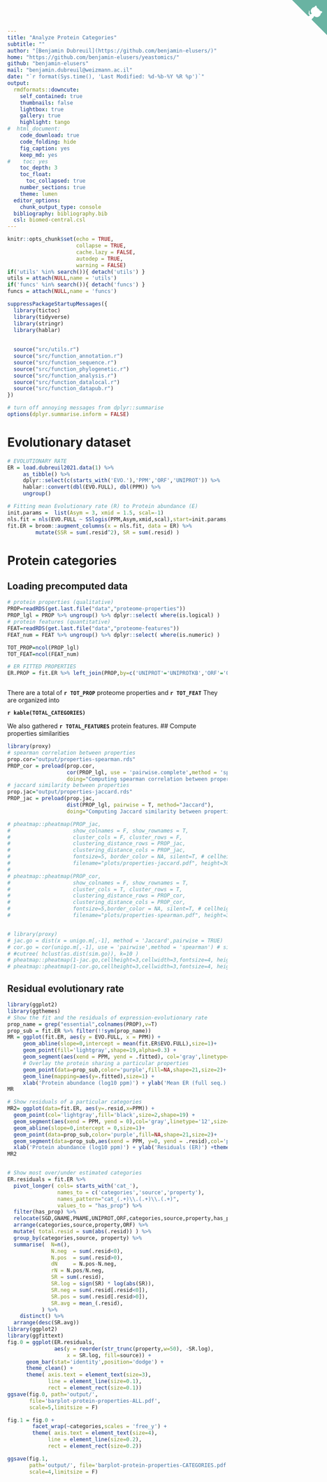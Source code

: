 ```yaml
---
title: "Analyze Protein Categories"
subtitle: ""
author: "[Benjamin Dubreuil](https://github.com/benjamin-elusers/)"
home: "https://github.com/benjamin-elusers/yeastomics/"
github: "benjamin-elusers"
mail: "benjamin.dubreuil@weizmann.ac.il"
date: "`r format(Sys.time(), 'Last Modified: %d-%b-%Y %R %p')`"
output:
  rmdformats::downcute:
    self_contained: true
    thumbnails: false
    lightbox: true
    gallery: true
    highlight: tango
#  html_document: 
    code_download: true
    code_folding: hide
    fig_caption: yes
    keep_md: yes
#    toc: yes
    toc_depth: 3
    toc_float:
      toc_collapsed: true
    number_sections: true
    theme: lumen
  editor_options: 
    chunk_output_type: console
  bibliography: bibliography.bib
  csl: biomed-central.csl
---
```

<!-- Github Logo -->
<a href="https://github.com/benjamin-elusers/yeastomics/" class="github-corner" aria-label="View source on Github">
  <svg width="80" height="80" viewBox="0 0 250 250" style="fill:#69b3a2; color:#fff; position: absolute; top: 0; border: 0; right: 0;" aria-hidden="true">
    <path d="M0,0 L115,115 L130,115 L142,142 L250,250 L250,0 Z"></path>
    <path d="M128.3,109.0 C113.8,99.7 119.0,89.6 119.0,89.6 C122.0,82.7 120.5,78.6 120.5,78.6 C119.2,72.0 123.4,76.3 123.4,76.3 C127.3,80.9 125.5,87.3 125.5,87.3 C122.9,97.6 130.6,101.9 134.4,103.2" fill="currentColor" style="transform-origin: 130px 106px;" class="octo-arm"></path>
    <path d="M115.0,115.0 C114.9,115.1 118.7,116.5 119.8,115.4 L133.7,101.6 C136.9,99.2 139.9,98.4 142.2,98.6 C133.8,88.0 127.5,74.4 143.8,58.0 C148.5,53.4 154.0,51.2 159.7,51.0 C160.3,49.4 163.2,43.6 171.4,40.1 C171.4,40.1 176.1,42.5 178.8,56.2 C183.1,58.6 187.2,61.8 190.9,65.4 C194.5,69.0 197.7,73.2 200.1,77.6 C213.8,80.2 216.3,84.9 216.3,84.9 C212.7,93.1 206.9,96.0 205.4,96.6 C205.1,102.4 203.0,107.8 198.3,112.5 C181.9,128.9 168.3,122.5 157.7,114.1 C157.9,116.9 156.7,120.9 152.7,124.9 L141.0,136.5 C139.8,137.7 141.6,141.9 141.8,141.8 Z" fill="currentColor" class="octo-body"></path>
  </svg>
</a>

<style> 
.github-corner:hover .octo-arm{animation:octocat-wave 560ms ease-in-out}
@keyframes octocat-wave{0%,100%{transform:rotate(0)}20%,60%{transform:rotate(-25deg)}40%,80%{transform:rotate(10deg)}}
@media (max-width:500px){.github-corner:hover .octo-arm{animation:none}.github-corner .octo-arm{animation:octocat-wave 560ms ease-in-out}}
</style>

```r
knitr::opts_chunk$set(echo = TRUE, 
                      collapse = TRUE,
                      cache.lazy = FALSE,
                      autodep = TRUE,
                      warning = FALSE)
if('utils' %in% search()){ detach('utils') }
utils = attach(NULL,name = 'utils')
if('funcs' %in% search()){ detach('funcs') }
funcs = attach(NULL,name = 'funcs')

suppressPackageStartupMessages({
  library(tictoc)
  library(tidyverse)
  library(stringr)
  library(hablar)
  
  
  source("src/utils.r")
  source("src/function_annotation.r")
  source("src/function_sequence.r")
  source("src/function_phylogenetic.r")
  source("src/function_analysis.r")
  source("src/function_datalocal.r")
  source("src/function_datapub.r")
})

# turn off annoying messages from dplyr::summarise
options(dplyr.summarise.inform = FALSE)
```

# Evolutionary dataset

```r
# EVOLUTIONARY RATE
ER = load.dubreuil2021.data(1) %>% 
     as_tibble() %>%
     dplyr::select(c(starts_with('EVO.'),'PPM','ORF','UNIPROT')) %>%
     hablar::convert(dbl(EVO.FULL), dbl(PPM)) %>% 
     ungroup()

# Fitting mean Evolutionary rate (R) to Protein abundance (E)
init.params =  list(Asym = 3, xmid = 1.5, scal=-1)
nls.fit = nls(EVO.FULL ~ SSlogis(PPM,Asym,xmid,scal),start=init.params,data = ER )
fit.ER = broom::augment_columns(x = nls.fit, data = ER) %>% 
         mutate(SSR = sum(.resid^2), SR = sum(.resid) )

```

# Protein categories

## Loading precomputed data

```r
# protein properties (qualitative)
PROP=readRDS(get.last.file("data","proteome-properties"))
PROP_lgl = PROP %>% ungroup() %>% dplyr::select( where(is.logical) )
# protein features (quantitative)
FEAT=readRDS(get.last.file("data","proteome-features"))
FEAT_num = FEAT %>% ungroup() %>% dplyr::select( where(is.numeric) )

TOT_PROP=ncol(PROP_lgl)
TOT_FEAT=ncol(FEAT_num)

# ER FITTED PROPERTIES
ER.PROP = fit.ER %>% left_join(PROP,by=c('UNIPROT'='UNIPROTKB','ORF'='ORF'))



```


There are a total of **`r TOT_PROP`** proteome properties and **`r TOT_FEAT`**
They are organized into 

**`r kable(TOTAL_CATEGORIES)`** 

We also gathered **`r TOTAL_FEATURES`** protein features.
## Compute properties similarities

```r
library(proxy)
# spearman correlation between properties
prop.cor="output/properties-spearman.rds"
PROP_cor = preload(prop.cor,
                   cor(PROP_lgl, use = 'pairwise.complete',method = 'spearman'), 
                   doing="Computing spearman correlation between properties...")
# jaccard similarity between properties
prop.jac="output/properties-jaccard.rds"
PROP_jac = preload(prop.jac, 
                   dist(PROP_lgl, pairwise = T, method="Jaccard"),
                   doing="Computing Jaccard similarity between properties...") 

# pheatmap::pheatmap(PROP_jac,
#                    show_colnames = F, show_rownames = T,
#                    cluster_cols = F, cluster_rows = F,
#                    clustering_distance_rows = PROP_jac, 
#                    clustering_distance_cols = PROP_jac,
#                    fontsize=5, border_color = NA, silent=T, # cellheight=3, cellwidth=3,
#                    filename="plots/properties-jaccard.pdf", height=30, width=30)
# 
# pheatmap::pheatmap(PROP_cor,
#                    show_colnames = F, show_rownames = T,
#                    cluster_cols = T, cluster_rows = T,
#                    clustering_distance_rows = PROP_cor, 
#                    clustering_distance_cols = PROP_cor,
#                    fontsize=5,border_color = NA, silent=T, # cellheight=3, cellwidth=3,
#                    filename="plots/properties-spearman.pdf", height=30, width=30)


# library(proxy)
# jac.go = dist(x = unigo.m[,-1], method = 'Jaccard',pairwise = TRUE)
# cor.go = cor(unigo.m[,-1], use = 'pairwise',method = 'spearman') # similarity between go term
# #cutree( hclust(as.dist(sim.go)), k=10 )
# pheatmap::pheatmap(1-jac.go,cellheight=3,cellwidth=3,fontsize=4, height=20, width=20,border_col=NA,file='plots/jaccard_dist_go.pdf')
# pheatmap::pheatmap(1-cor.go,cellheight=3,cellwidth=3,fontsize=4, height=20, width=20,border_col=NA,file='plots/correlation_dist_go.pdf')

```


## Residual evolutionary rate
```r

library(ggplot2)
library(ggthemes)
# Show the fit and the residuals of expression-evolutionary rate
prop_name = grep("essential",colnames(PROP),v=T)
prop_sub = fit.ER %>% filter(!!sym(prop_name))
MR = ggplot(fit.ER, aes(y = EVO.FULL, x = PPM)) +
     geom_abline(slope=0,intercept = mean(fit.ER$EVO.FULL),size=1)+
     geom_point(fill='lightgray',shape=19,alpha=0.3) +
     geom_segment(aes(xend = PPM, yend = .fitted), col='gray',linetype='12',size=0.5) +
     # Overlay the protein sharing a particular properties
     geom_point(data=prop_sub,color='purple',fill=NA,shape=21,size=2)+
     geom_line(mapping=aes(y=.fitted),size=1) +
     xlab('Protein abundance (log10 ppm)') + ylab('Mean ER (full seq.)') +theme_clean() 
MR

# Show residuals of a particular categories 
MR2= ggplot(data=fit.ER, aes(y=.resid,x=PPM)) +
  geom_point(col='lightgray',fill='black',size=2,shape=19) +
  geom_segment(aes(xend = PPM, yend = 0),col='gray',linetype='12',size=0.5) +
  geom_abline(slope=0,intercept = 0,size=1)+
  geom_point(data=prop_sub,color='purple',fill=NA,shape=21,size=2)+
  geom_segment(data=prop_sub,aes(xend = PPM, y=0, yend = .resid),col='purple') +
  xlab('Protein abundance (log10 ppm)') + ylab('Residuals (ER)') +theme_clean() 
MR2


# Show most over/under estimated categories
ER.residuals = fit.ER %>% 
  pivot_longer( cols= starts_with('cat_'), 
                names_to = c('categories','source','property'), 
                names_pattern="cat_(.+)\\.(.+)\\.(.+)",
                values_to = "has_prop") %>%
  filter(has_prop) %>%
  relocate(SGD,GNAME,PNAME,UNIPROT,ORF,categories,source,property,has_prop) %>%
  arrange(categories,source,property,ORF) %>%
  mutate( total.resid = sum(abs(.resid)) ) %>%
  group_by(categories,source, property) %>% 
  summarise(  N=n(),
              N.neg  = sum(.resid<0), 
              N.pos  = sum(.resid>0),
              dN     = N.pos-N.neg,
              rN = N.pos/N.neg,
              SR = sum(.resid),
              SR.log = sign(SR) * log(abs(SR)),
              SR.neg = sum(.resid[.resid<0]), 
              SR.pos = sum(.resid[.resid>0]),
              SR.avg = mean_(.resid), 
           ) %>% 
    distinct() %>% 
  arrange(desc(SR.avg)) 
library(ggplot2)
library(ggfittext)
fig.0 = ggplot(ER.residuals, 
               aes(y = reorder(str_trunc(property,w=50), -SR.log),
                   x = SR.log, fill=source)) +
      geom_bar(stat='identity',position='dodge') + 
      theme_clean() +
      theme( axis.text = element_text(size=3), 
             line = element_line(size=0.1),
             rect = element_rect(size=0.1))
ggsave(fig.0, path='output/', 
       file='barplot-protein-properties-ALL.pdf',
       scale=5,limitsize = F)

fig.1 = fig.0 + 
        facet_wrap(~categories,scales = 'free_y') +
        theme( axis.text = element_text(size=4), 
             line = element_line(size=0.2),
             rect = element_rect(size=0.2))

ggsave(fig.1, 
       path='output/', file='barplot-protein-properties-CATEGORIES.pdf',
       scale=4,limitsize = F)


```
